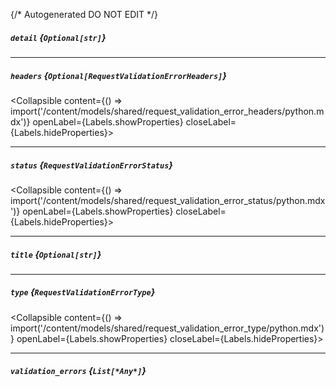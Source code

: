 {/* Autogenerated DO NOT EDIT  */}

##### `detail` *{`Optional[str]`}*

---
##### `headers` *{`Optional[RequestValidationErrorHeaders]`}*
<Collapsible content={() => import('/content/models/shared/request_validation_error_headers/python.mdx')} openLabel={Labels.showProperties} closeLabel={Labels.hideProperties}>
</Collapsible>

---
##### `status` *{`RequestValidationErrorStatus`}*
<Collapsible content={() => import('/content/models/shared/request_validation_error_status/python.mdx')} openLabel={Labels.showProperties} closeLabel={Labels.hideProperties}>
</Collapsible>

---
##### `title` *{`Optional[str]`}*

---
##### `type` *{`RequestValidationErrorType`}*
<Collapsible content={() => import('/content/models/shared/request_validation_error_type/python.mdx')} openLabel={Labels.showProperties} closeLabel={Labels.hideProperties}>
</Collapsible>

---
##### `validation_errors` *{`List[*Any*]`}*


